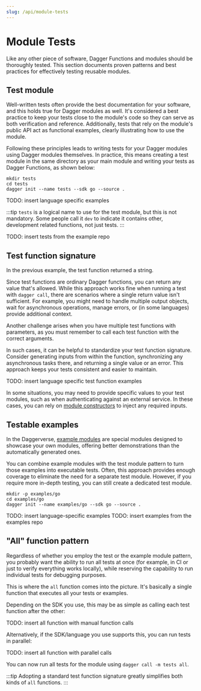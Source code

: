 ```yaml
---
slug: /api/module-tests
---
```



# Module Tests

Like any other piece of software, Dagger Functions and modules should be thoroughly tested. This section documents proven patterns and best practices for effectively testing reusable modules.

## Test module

Well-written tests often provide the best documentation for your software, and this holds true for Dagger modules as well. It's considered a best practice to keep your tests close to the module's code so they can serve as both verification and reference. Additionally, tests that rely on the module's public API act as functional examples, clearly illustrating how to use the module.

Following these principles leads to writing tests for your Dagger modules using Dagger modules themselves. In practice, this means creating a test module in the same directory as your main module and writing your tests as Dagger Functions, as shown below:

```shell
mkdir tests
cd tests
dagger init --name tests --sdk go --source .
```

TODO: insert language specific examples

:::tip
`tests` is a logical name to use for the test module, but this is not mandatory. Some people call it `dev` to indicate it contains other, development related functions, not just tests.
:::

TODO: insert tests from the example repo

## Test function signature

In the previous example, the test function returned a string.

Since test functions are ordinary Dagger functions, you can return any value that's allowed. While this approach works fine when running a test with `dagger call`, there are scenarios where a single return value isn't sufficient. For example, you might need to handle multiple output objects, wait for asynchronous operations, manage errors, or (in some languages) provide additional context.

Another challenge arises when you have multiple test functions with parameters, as you must remember to call each test function with the correct arguments.

In such cases, it can be helpful to standardize your test function signature. Consider generating inputs from within the function, synchronizing any asynchronous tasks there, and returning a single value or an error. This approach keeps your tests consistent and easier to maintain.

TODO: insert language specific test function examples

In some situations, you may need to provide specific values to your test modules, such as when authenticating against an external service. In these cases, you can rely on [module constructors](./constructors.mdx) to inject any required inputs.

## Testable examples

In the Daggerverse, [example modules](https://docs.dagger.io/api/daggerverse#examples) are special modules designed to showcase your own modules, offering better demonstrations than the automatically generated ones.

You can combine example modules with the test module pattern to turn those examples into executable tests. Often, this approach provides enough coverage to eliminate the need for a separate test module. However, if you require more in-depth testing, you can still create a dedicated test module.

```shell
mkdir -p examples/go
cd examples/go
dagger init --name examples/go --sdk go --source .
```

TODO: insert language-specific examples
TODO: insert examples from the examples repo

## "All" function pattern

Regardless of whether you employ the test or the example module pattern, you probably want the ability to run all tests at once (for example, in CI or just to verify everything works locally), while reserving the capability to run individual tests for debugging purposes.

This is where the `all` function comes into the picture. It's basically a single function that executes all your tests or examples.

Depending on the SDK you use, this may be as simple as calling each test function after the other:

TODO: insert all function with manual function calls

Alternatively, if the SDK/language you use supports this, you can run tests in parallel:

TODO: insert all function with parallel calls

You can now run all tests for the module using `dagger call -m tests all`.

:::tip
Adopting a standard test function signature greatly simplifies both kinds of `all` functions.
:::
